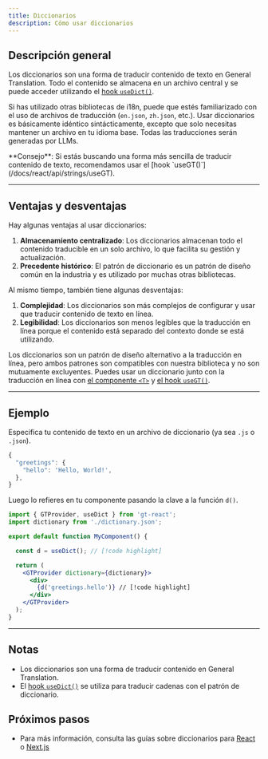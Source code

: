 ```yaml
---
title: Diccionarios
description: Cómo usar diccionarios
---
```


## Descripción general

Los diccionarios son una forma de traducir contenido de texto en General Translation.
Todo el contenido se almacena en un archivo central y se puede acceder utilizando el [hook `useDict()`](/docs/react/api/dictionary/useDict).

Si has utilizado otras bibliotecas de i18n, puede que estés familiarizado con el uso de archivos de traducción (`en.json`, `zh.json`, etc.).
Usar diccionarios es básicamente idéntico sintácticamente, excepto que solo necesitas mantener un archivo en tu idioma base.
Todas las traducciones serán generadas por LLMs.

<Callout>
  **Consejo**:
  Si estás buscando una forma más sencilla de traducir contenido de texto, recomendamos usar el [hook `useGT()`](/docs/react/api/strings/useGT).
</Callout>

---

## Ventajas y desventajas

Hay algunas ventajas al usar diccionarios:

1. **Almacenamiento centralizado**: Los diccionarios almacenan todo el contenido traducible en un solo archivo, lo que facilita su gestión y actualización.
2. **Precedente histórico**: El patrón de diccionario es un patrón de diseño común en la industria y es utilizado por muchas otras bibliotecas.

Al mismo tiempo, también tiene algunas desventajas:

1. **Complejidad**: Los diccionarios son más complejos de configurar y usar que traducir contenido de texto en línea.
2. **Legibilidad**: Los diccionarios son menos legibles que la traducción en línea porque el contenido está separado del contexto donde se está utilizando.

Los diccionarios son un patrón de diseño alternativo a la traducción en línea, pero ambos patrones son compatibles con nuestra biblioteca y no son mutuamente excluyentes.
Puedes usar un diccionario junto con la traducción en línea con [el componente `<T>`](/docs/react/api/components/t) y [el hook `useGT()`](/docs/react/api/strings/useGT).

---

## Ejemplo

Especifica tu contenido de texto en un archivo de diccionario (ya sea `.js` o `.json`).
```jsx title="src/dictionary.json" copy
{
  "greetings": {
    "hello": 'Hello, World!',
  },
} 
```

Luego lo refieres en tu componente pasando la clave a la función `d()`.

```jsx title="src/MyComponent" copy
import { GTProvider, useDict } from 'gt-react';
import dictionary from './dictionary.json';

export default function MyComponent() {

  const d = useDict(); // [!code highlight]

  return (
    <GTProvider dictionary={dictionary}>
      <div>
        {d('greetings.hello')} // [!code highlight]
      </div>
    </GTProvider>
  );
}
```

---

## Notas
 * Los diccionarios son una forma de traducir contenido en General Translation.
 * El [hook `useDict()`](/docs/react/api/dictionary/useDict) se utiliza para traducir cadenas con el patrón de diccionario.

## Próximos pasos
 * Para más información, consulta las guías sobre diccionarios para [React](/docs/react/reference/dictionary-reference) o [Next.js](/docs/next/reference/dictionary-reference)
